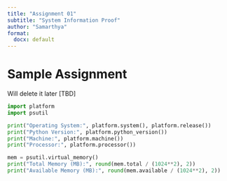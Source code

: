 ```yaml
---
title: "Assignment 01"
subtitle: "System Information Proof"
author: "Samarthya"
format: 
  docx: default
---
```


# Sample Assignment

Will delete it later [TBD]

```python
import platform
import psutil

print("Operating System:", platform.system(), platform.release())
print("Python Version:", platform.python_version())
print("Machine:", platform.machine())
print("Processor:", platform.processor())

mem = psutil.virtual_memory()
print("Total Memory (MB):", round(mem.total / (1024**2), 2))
print("Available Memory (MB):", round(mem.available / (1024**2), 2))
```